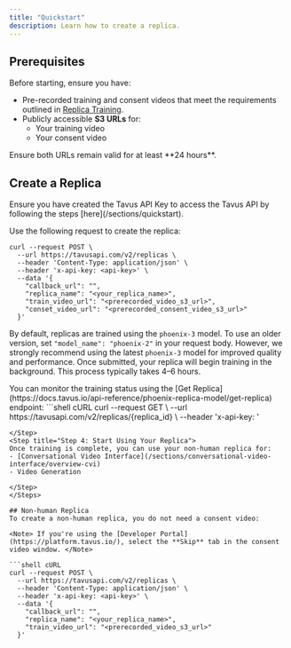 ```yaml
---
title: "Quickstart"
description: Learn how to create a replica.
---
```


## Prerequisites

Before starting, ensure you have:
- Pre-recorded training and consent videos that meet the requirements outlined in [Replica Training](/sections/replica-training).
- Publicly accessible **S3 URLs** for:
  - Your training video
  - Your consent video

<Note>
Ensure both URLs remain valid for at least **24 hours**.
</Note>

## Create a Replica
<Steps>
<Step title="Step 1: Get an API Key" titleSize="h3">
Ensure you have created the Tavus API Key to access the Tavus API by following the steps [here](/sections/quickstart).
</Step>
<Step title="Step 2: Make a Request">

Use the following request to create the replica:

```shell cURL
curl --request POST \
  --url https://tavusapi.com/v2/replicas \
  --header 'Content-Type: application/json' \
  --header 'x-api-key: <api-key>' \
  --data '{
    "callback_url": "",
    "replica_name": "<your_replica_name>",
    "train_video_url": "<prerecorded_video_s3_url>",
    "conset_video_url": "<prerecorded_consent_video_s3_url>"
  }'
```
<Note> By default, replicas are trained using the `phoenix-3` model. To use an older version, set `"model_name": "phoenix-2"` in your request body. However, we strongly recommend using the latest `phoenix-3` model for improved quality and performance. </Note>
Once submitted, your replica will begin training in the background.
<Note>
This process typically takes 4–6 hours.
</Note>

</Step>
<Step title="Step 3: Check Replica Status">
You can monitor the training status using the [Get Replica](https://docs.tavus.io/api-reference/phoenix-replica-model/get-replica) endpoint:
```shell cURL
curl --request GET \
  --url https://tavusapi.com/v2/replicas/{replica_id} \
  --header 'x-api-key: <api-key>'

```
</Step>
<Step title="Step 4: Start Using Your Replica">
Once training is complete, you can use your non-human replica for:
- [Conversational Video Interface](/sections/conversational-video-interface/overview-cvi)
- Video Generation

</Step>
</Steps>

## Non-human Replica
To create a non-human replica, you do not need a consent video:

<Note> If you're using the [Developer Portal](https://platform.tavus.io/), select the **Skip** tab in the consent video window. </Note>

```shell cURL
curl --request POST \
  --url https://tavusapi.com/v2/replicas \
  --header 'Content-Type: application/json' \
  --header 'x-api-key: <api-key>' \
  --data '{
    "callback_url": "",
    "replica_name": "<your_replica_name>",
    "train_video_url": "<prerecorded_video_s3_url>"
  }'
```